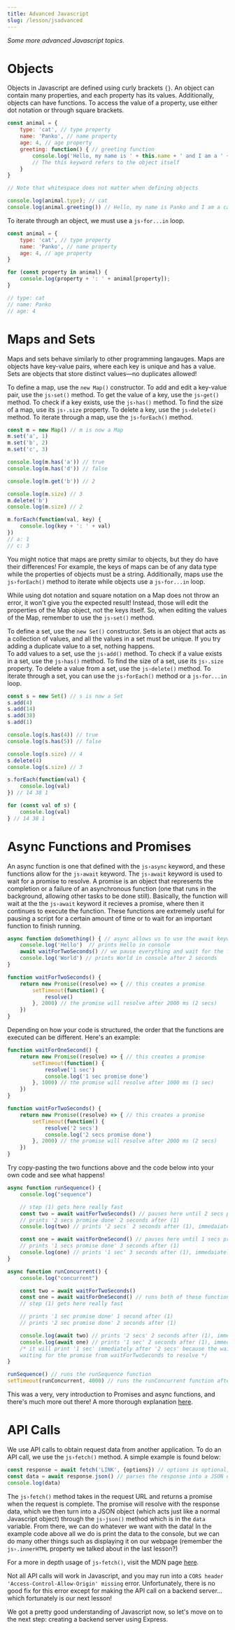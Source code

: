---
title: Advanced Javascript
slug: /lesson/jsadvanced
---

*Some more advanced Javascript topics.*

# Objects

Objects in Javascript are defined using curly brackets `{}`. An object can contain many properties, and each property has its values. Additionally, objects can have functions. To access the value of a property, use either dot notation or through square brackets.

```js
const animal = {
    type: 'cat', // type property
    name: 'Panko', // name property
    age: 4, // age property
    greeting: function() { // greeting function
        console.log('Hello, my name is ' + this.name + ' and I am a ' + this.type + '.');
        // The this keyword refers to the object itself
    }
}

// Note that whitespace does not matter when defining objects

console.log(animal.type); // cat
console.log(animal.greeting()) // Hello, my name is Panko and I am a cat.
```

To iterate through an object, we must use a `js›for...in` loop.

```js
const animal = {
    type: 'cat', // type property
    name: 'Panko', // name property
    age: 4, // age property
}

for (const property in animal) {
    console.log(property + ': ' + animal[property]);
}

// type: cat
// name: Panko
// age: 4
```

# Maps and Sets

Maps and sets behave similarly to other programming langauges. Maps are objects have key-value pairs, where each key is unique and has a value. Sets are objects that store distinct values—no duplicates allowed!

To define a map, use the `new Map()` constructor. To add and edit a key-value pair, use the `js›set()` method. To get the value of a key, use the `js›get()` method. To check if a key exists, use the `js›has()` method. To find the size of a map, use its `js›.size` property. To delete a key, use the `js›delete()` method. To iterate through a map, use the `js›forEach()` method.         

```js
const m = new Map() // m is now a Map
m.set('a', 1)
m.set('b', 2)
m.set('c', 3)

console.log(m.has('a')) // true
console.log(m.has('d')) // false

console.log(m.get('b')) // 2

console.log(m.size) // 3
m.delete('b')
console.log(m.size) // 2

m.forEach(function(val, key) {
    console.log(key + ': ' + val)
})
// a: 1
// c: 3
```

<OtherInfo>

You might notice that maps are pretty similar to objects, but they do have their differences! For example, the keys of maps can be of any data type while the properties of objects must be a string. Additionally, maps use the `js›forEach()` method to iterate while objects use a `js›for...in` loop.

</OtherInfo>

<Warning>

While using dot notation and square notation on a Map does not throw an error, it won't give you the expected result! Instead, those will edit the properties of the Map object, not the keys itself. So, when editing the values of the Map, remember to use the `js›set()` method.

</Warning>

To define a set, use the `new Set()` constructor. Sets is an object that acts as a collection of values, and all the values in a set must be unique. If you try adding a duplicate value to a set, nothing happens.     
To add values to a set, use the `js›add()` method. To check if a value exists in a set, use the `js›has()` method. To find the size of a set, use its `js›.size` property. To delete a value from a set, use the `js›delete()` method. To iterate through a set, you can use the `js›forEach()` method or a `js›for...in` loop.

```js
const s = new Set() // s is now a Set
s.add(4)
s.add(14)
s.add(38)
s.add(1)

console.log(s.has(4)) // true
console.log(s.has(5)) // false

console.log(s.size) // 4
s.delete(4)
console.log(s.size) // 3

s.forEach(function(val) {
    console.log(val)
}) // 14 38 1

for (const val of s) {
    console.log(val)
} // 14 38 1

```

# Async Functions and Promises

An async function is one that defined with the `js›async` keyword, and these functions allow for the `js›await` keyword. The `js›await` keyword is used to wait for a promise to resolve. A promise is an object that represents the completion or a failure of an asynchronous function (one that runs in the background, allowing other tasks to be done still). Basically, the function will wait at the the `js›await` keyword it recieves a promise, where then it continues to execute the function. 
These functions are extremely useful for pausing a script for a certain amount of time or to wait for an important function to finish running.

```js
async function doSomething() { // async allows us to use the await keyword
    console.log('Hello')  // prints Hello in console
    await waitForTwoSeconds() // we pause everything and wait for the function to resolve a promise
    console.log('World') // prints World in console after 2 seconds
}

function waitForTwoSeconds() {
    return new Promise((resolve) => { // this creates a promise
        setTimeout(function() {
            resolve()
        }, 2000) // the promise will resolve after 2000 ms (2 secs)
    })
}
```

Depending on how your code is structured, the order that the functions are executed can be different. Here's an example:

```js
function waitForOneSecond() {
    return new Promise((resolve) => { // this creates a promise
        setTimeout(function() {
            resolve('1 sec')
            console.log('1 sec promise done')
        }, 1000) // the promise will resolve after 1000 ms (1 sec)
    })
}

function waitForTwoSeconds() {
    return new Promise((resolve) => { // this creates a promise
        setTimeout(function() {
            resolve('2 secs')
            console.log('2 secs promise done')
        }, 2000) // the promise will resolve after 2000 ms (2 secs)
    })
}
```

Try copy-pasting the two functions above and the code below into your own code and see what happens!

```js
async function runSequence() {
    console.log("sequence")

    // step (1) gets here really fast
    const two = await waitForTwoSeconds() // pauses here until 2 secs promise resolves
    // prints '2 secs promise done' 2 seconds after (1)
    console.log(two) // prints '2 secs` 2 seconds after (1), immedaiately after '2 secs promise done'

    const one = await waitForOneSecond() // pauses here until 1 secs promise resolves
    // prints '1 secs promise done' 3 seconds after (1)
    console.log(one) // prints '1 sec' 3 seconds after (1), immedaiately after '1 secs promise done'
}

async function runConcurrent() {
    console.log("concurrent")

    const two = await waitForTwoSeconds()
    const one = await waitForOneSecond() // runs both of these functions immediately
    // step (1) gets here really fast

    // prints '1 sec promise done' 1 second after (1)
    // prints '2 sec promise done' 2 seconds after (1)

    console.log(await two) // prints '2 secs' 2 seconds after (1), immediately after '2 sec promise done'
    console.log(await one) // prints '1 sec' 2 seconds after (1), immediately after '2 secs'
    /* it will print '1 sec' immediately after '2 secs' because the waitForOneSecond function already completed and was 
    waiting for the promise from waitForTwoSeconds to resolve */
}

runSequence() // runs the runSequence function
setTimeout(runConcurrent, 4000) // runs the runConcurrent function after 4 seconds, so after runSequence is done running
```

<OtherInfo>

This was a very, very introduction to Promises and async functions, and there's much more out there! A more thorough explanation [here](https://developer.mozilla.org/en-US/docs/Web/JavaScript/Reference/Statements/async_function).

</OtherInfo>

# API Calls

We use API calls to obtain request data from another application. To do an API call, we use the `js›fetch()` method. A simple example is found below:

```js
const response = await fetch('LINK', {options}) // options is optional, but can be used to set headers, etc.
const data = await response.json() // parses the response into a JSON object
console.log(data)
```

The `js›fetch()` method takes in the request URL and returns a promise when the request is complete. The promise will resolve with the response data, which we then turn into a JSON object (which acts just like a normal Javascript object) through the `js›json()` method which is in the `data` variable.
From there, we can do whatever we want with the data! In the example code above all we do is print the data to the console, but we can do many other things such as displaying it on our webpage (remember the `js›.innerHTML` property we talked about in the last lesson?) 

<OtherInfo>

For a more in depth usage of `js›fetch()`, visit the MDN page [here](https://developer.mozilla.org/en-US/docs/Web/API/Fetch_API/Using_Fetch).

</OtherInfo>

<Warning>

Not all API calls will work in Javascript, and you may run into a `CORS header 'Access-Control-Allow-Origin' missing` error. Unfortunately, there is no good fix for this error except for making the API call on a backend server... which fortunately is our next lesson! 

</Warning>

We got a pretty good understanding of Javascript now, so let's move on to the next step: creating a backend server using Express.

